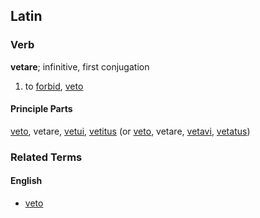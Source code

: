 ==Latin==

===Verb===
'''vetare'''; infinitive, first conjugation

#to [[forbid]], [[veto]]

====Principle Parts====
[[veto]], vetare, [[vetui]], [[vetitus]]
(or [[veto]], vetare, [[vetavi]], [[vetatus]])

===Related Terms===
====English====
*[[veto]]